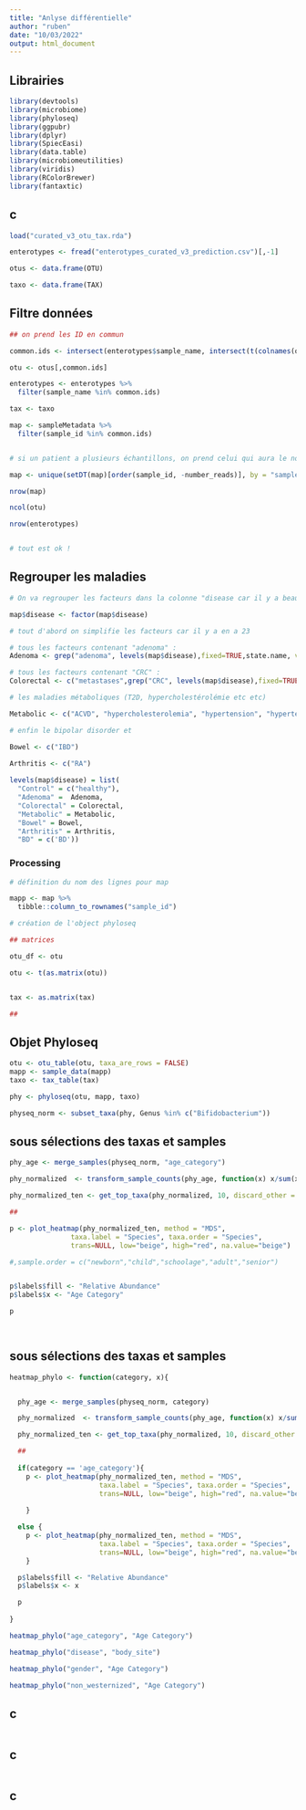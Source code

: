 ```yaml
---
title: "Anlyse différentielle"
author: "ruben"
date: "10/03/2022"
output: html_document
---
```



## Librairies

```r

library(devtools)
library(microbiome)
library(phyloseq)
library(ggpubr)
library(dplyr)
library(SpiecEasi)  
library(data.table)
library(microbiomeutilities)
library(viridis)
library(RColorBrewer)
library(fantaxtic)

```


## c

```r

load("curated_v3_otu_tax.rda")

enterotypes <- fread("enterotypes_curated_v3_prediction.csv")[,-1]

otus <- data.frame(OTU)

taxo <- data.frame(TAX)


```

## Filtre données

```r


## on prend les ID en commun

common.ids <- intersect(enterotypes$sample_name, intersect(t(colnames(otus)), sampleMetadata$sample_id))

otu <- otus[,common.ids]

enterotypes <- enterotypes %>%
  filter(sample_name %in% common.ids)

tax <- taxo

map <- sampleMetadata %>%
  filter(sample_id %in% common.ids)


# si un patient a plusieurs échantillons, on prend celui qui aura le nombre de reads le plus élevé

map <- unique(setDT(map)[order(sample_id, -number_reads)], by = "sample_id")

nrow(map)

ncol(otu)

nrow(enterotypes)


# tout est ok !
```
## Regrouper les maladies

```r
# On va regrouper les facteurs dans la colonne "disease car il y a beaucoup de facteurs"

map$disease <- factor(map$disease)

# tout d'abord on simplifie les facteurs car il y a en a 23

# tous les facteurs contenant "adenoma" :
Adenoma <- grep("adenoma", levels(map$disease),fixed=TRUE,state.name, value = TRUE)

# tous les facteurs contenant "CRC" :
Colorectal <- c("metastases",grep("CRC", levels(map$disease),fixed=TRUE,state.name, value = TRUE))

# les maladies métaboliques (T2D, hypercholestérolémie etc etc)

Metabolic <- c("ACVD", "hypercholesterolemia", "hypertension", "hypertension;metastases", "IGT", "T2D")

# enfin le bipolar disorder et 

Bowel <- c("IBD")
  
Arthritis <- c("RA")

levels(map$disease) = list(
  "Control" = c("healthy"),
  "Adenoma" =  Adenoma,
  "Colorectal" = Colorectal,
  "Metabolic" = Metabolic,
  "Bowel" = Bowel,
  "Arthritis" = Arthritis,
  "BD" = c('BD'))


```


### Processing

```r

# définition du nom des lignes pour map

mapp <- map %>% 
  tibble::column_to_rownames("sample_id") 

# création de l'object phyloseq

## matrices

otu_df <- otu

otu <- t(as.matrix(otu))


tax <- as.matrix(tax)

##

```

## Objet Phyloseq

```r

otu <- otu_table(otu, taxa_are_rows = FALSE)
mapp <- sample_data(mapp)
taxo <- tax_table(tax)

phy <- phyloseq(otu, mapp, taxo)

physeq_norm <- subset_taxa(phy, Genus %in% c("Bifidobacterium"))

```

## sous sélections des taxas et samples

```r


phy_age <- merge_samples(physeq_norm, "age_category")

phy_normalized  <- transform_sample_counts(phy_age, function(x) x/sum(x))

phy_normalized_ten <- get_top_taxa(phy_normalized, 10, discard_other = TRUE)

##

p <- plot_heatmap(phy_normalized_ten, method = "MDS",
               taxa.label = "Species", taxa.order = "Species", 
               trans=NULL, low="beige", high="red", na.value="beige")

#,sample.order = c("newborn","child","schoolage","adult","senior")


p$labels$fill <- "Relative Abundance"
p$labels$x <- "Age Category"

p

  
```



## sous sélections des taxas et samples

```r

heatmap_phylo <- function(category, x){


  phy_age <- merge_samples(physeq_norm, category)

  phy_normalized  <- transform_sample_counts(phy_age, function(x) x/sum(x))

  phy_normalized_ten <- get_top_taxa(phy_normalized, 10, discard_other = TRUE)

  ##
  
  if(category == 'age_category'){
    p <- plot_heatmap(phy_normalized_ten, method = "MDS",
                      taxa.label = "Species", taxa.order = "Species", 
                      trans=NULL, low="beige", high="red", na.value="beige",sample.order = c("newborn","child",
                                                                                            "schoolage","adult","senior"))
    }

  else {
    p <- plot_heatmap(phy_normalized_ten, method = "MDS",
                      taxa.label = "Species", taxa.order = "Species", 
                      trans=NULL, low="beige", high="red", na.value="beige")
    }

  p$labels$fill <- "Relative Abundance"
  p$labels$x <- x

  p
  
}

heatmap_phylo("age_category", "Age Category")

heatmap_phylo("disease", "body_site")

heatmap_phylo("gender", "Age Category")

heatmap_phylo("non_westernized", "Age Category")


```

## c

```r


```

## c

```r


```

## c

```r


```
